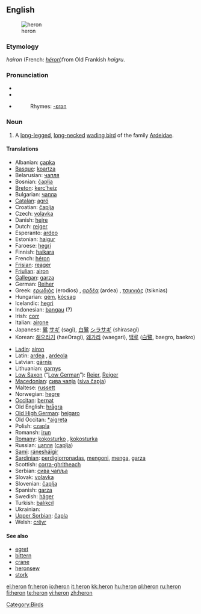 {{see|héron}}
{{wikipedia|dab=heron (disambiguation)|héron}}
==English==

[[Image:Urban Heron.JPG|thumb|heron ]]

{{wikipedia}}

===Etymology===
{{OF.}} ''hairon'' (French: ''[[héron]]'')from Old Frankish ''haigru''.

===Pronunciation===
*{{IPA|/ˈhɛrən/}}
*{{SAMPA|/"hEr@n/}}
*{{audio|en-us-heron.ogg|Audio (US)}}
*:Rhymes: [[Rhymes:English:-ɛrən|-ɛrən]]

===Noun===
{{en-noun}}

# A [[long-legged]], [[long-necked]] [[wading bird]] of the family [[Ardeidae]].

====Translations====
{{top}}
*Albanian: [[çapka]]
*[[Basque]]: [[koartza]]
*Belarusian: [[чапля]]
*Bosnian: [[čaplja]] {{f}}
*[[Breton]]: [[kerc’heiz]] {{f}}
*Bulgarian: [[чапла]] {{f}}
*[[Catalan]]: [[agró]]
*Croatian: [[čaplja]]
*Czech: [[volavka]]
*Danish: [[hejre]]
*Dutch: [[reiger]] {{m}}
*Esperanto: [[ardeo]]
*Estonian: [[haigur]]
*Faroese: [[hegri]]
*Finnish: [[haikara]]
*French: [[héron]] {{m}}
*[[Frisian]]: [[reager]]
*[[Friulian]]: [[airon]]
*[[Gallegan]]: [[garza]]
*German: [[Reiher]] {{m}}
*Greek: [[ερωδιός]] (erodios) {{m}} , [[αρδέα]] (ardea) {{f}}, [[τσικνιάς]] (tsiknias) {{m}}
*Hungarian: [[gém]], [[kócsag]]
*Icelandic: [[hegri]]
*Indonesian: [[bangau]] (?)
*Irish: [[corr]]
*Italian: [[airone]] {{m}}
*Japanese: [[鷺]] [[サギ]] (sagi), [[白鷺]] [[シラサギ]] (shirasagi)
*Korean: [[해오라기]] (haeOragi), [[왜가리]] (waegari), [[백로]] ([[白鷺]], baegro, baekro)
{{mid}}
*[[Ladin]]: [[airon]]
*Latin: [[ardea]] {{f}}, [[ardeola]] {{f}}
*Latvian: [[gārnis]]
*Lithuanian: [[garnys]]
*[[Low Saxon]] (“[[Low German]]”): [[Reier]], [[Reiger]] {{m}}
*[[Macedonian]]: [[сива чапjа]] ([[siva čapja]])
*Maltese: [[russett]]
*Norwegian: [[hegre]]
*[[Occitan]]: [[bernat]]
*Old English: [[hragra|hrāgra]] {{m}}
*[[Old High German]]: [[heigaro]] {{m}}
*Old Occitan: [[*aigreta]]
*Polish: [[czapla]] {{f}}
*Romansh: [[irun]]
*[[Romany]]: [[kokosturko]] {{m}}, [[kokosturka]] {{f}}
*Russian: [[цапля]] ([[caplja]]) '' ''
*[[Sami]]: [[ránesháigir]]
*[[Sardinian]]: [[perdigiorronadas]], [[mengoni]], [[menga]], [[garza]]
*Scottish: [[corra-ghritheach]]
*Serbian: [[сива чапља]]
*Slovak: [[volavka]]
*Slovenian: [[čaplja]] {{f}}
*Spanish: [[garza]] {{f}}
*Swedish: [[häger]]
*Turkish: [[balıkçıl]]
*Ukrainian: {{t|uk|чапля|f|sc=Cyrl|tr=čáplja}}
*[[Upper Sorbian]]: [[čapla]]
*Welsh: [[crëyr]]
{{bottom}}

====See also====
* [[egret]]
* [[bittern]]
* [[crane]]
* [[heronsew]]
* [[stork]]

[[Category:Birds]]

[[el:heron]]
[[fr:heron]]
[[io:heron]]
[[it:heron]]
[[kk:heron]]
[[hu:heron]]
[[pl:heron]]
[[ru:heron]]
[[fi:heron]]
[[te:heron]]
[[vi:heron]]
[[zh:heron]]